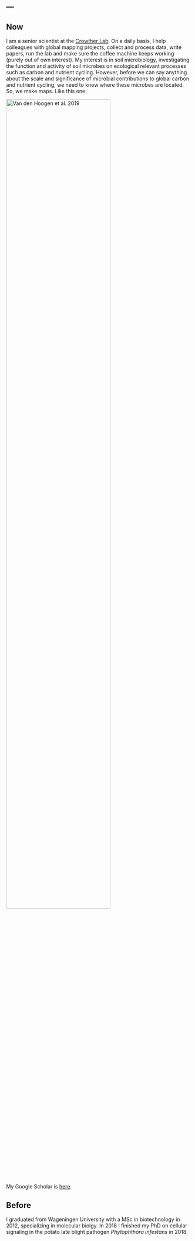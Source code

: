 ---
---

## Now 
I am a senior scientist at the [Crowther Lab](https://www.crowtherlab.com/). On a daily basis, I help colleagues with global mapping projects, collect and process data, write papers, run the lab and make sure the coffee machine keeps working (purely out of own interest). My interest is in soil microbiology, investigating the function and activity of soil microbes on ecological relevant processes such as carbon and nutrient cycling. However, before we can say anything about the scale and significance of microbial contributions to global carbon and nutrient cycling, we need to know where these microbes are located. So, we make maps. Like this one: 

<img src="images/nematodes_100g_soil-01.png" style="width:75%" align="top" alt="Van den Hoogen et al. 2019"> 

My Google Scholar is [here](https://scholar.google.com/citations?user=0Pl8Q1EAAAAJ&hl=en).

## Before
I graduated from Wageningen University with a MSc in biotechnology in 2012, specializing in molecular biolgy. In 2018 I finished my PhD on cellular signaling in the potato late blight pathogen <i>Phytophthora infestans</i> in 2018.
